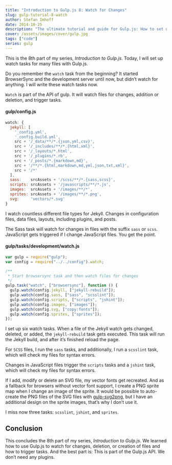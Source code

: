 ```yaml
---
title: "Introduction to Gulp.js 8: Watch for Changes"
slug: gulp-tutorial-8-watch
author: Stefan Imhoff
date: 2014-10-25
description: "The ultimate tutorial and guide for Gulp.js: How to set up a watch task, which triggers other tasks on file changes."
cover: /assets/images/cover/gulp.jpg
tags: ["code"]
series: gulp
---
```


This is the 8th part of my series, _Introduction to Gulp.js_. Today, I will set up watch tasks for many files with Gulp.js.

Do you remember the `watch` task from the beginning? It started BrowserSync and the development server until now, but didn’t watch for anything. I will write these watch tasks now.

`Watch` is part of the API of gulp. It will watch files for changes, addition or deletion, and trigger tasks.

#### gulp/config.js

```javascript
watch: {
  jekyll: [
    '_config.yml',
    '_config.build.yml',
    src + '/_data/**/*.{json,yml,csv}',
    src + '/_includes/**/*.{html,xml}',
    src + '/_layouts/*.html',
    src + '/_plugins/*.rb',
    src + '/_posts/*.{markdown,md}',
    src + '/**/*.{html,markdown,md,yml,json,txt,xml}',
    src + '/*'
  ],
  sass:    srcAssets + '/scss/**/*.{sass,scss}',
  scripts: srcAssets + '/javascripts/**/*.js',
  images:  srcAssets + '/images/**/*',
  sprites: srcAssets + '/images/**/*.png',
  svg:     'vectors/*.svg'
}
```

I watch countless different file types for Jekyll. Changes in configuration files, data files, layouts, including plugins, and posts.

The Sass task will watch for changes in files with the suffix `sass` or `scss`. JavaScript gets triggered if I change JavaScript files. You get the point.

#### gulp/tasks/development/watch.js

```javascript
var gulp = require("gulp");
var config = require("../../config").watch;

/**
 * Start browsersync task and then watch files for changes
 */
gulp.task("watch", ["browsersync"], function () {
  gulp.watch(config.jekyll, ["jekyll-rebuild"]);
  gulp.watch(config.sass, ["sass", "scsslint"]);
  gulp.watch(config.scripts, ["scripts", "jshint"]);
  gulp.watch(config.images, ["images"]);
  gulp.watch(config.svg, ["copy:fonts"]);
  gulp.watch(config.sprites, ["sprites"]);
});
```

I set up six watch tasks. When a file of the Jekyll watch gets changed, deleted, or added, the `jekyll-rebuild` task gets executed. This task will run the Jekyll build, and after it’s finished reload the page.

For `SCSS` files, I run the `sass` tasks, and additionally, I run a `scsslint` task, which will check my files for syntax errors.

Changes in JavaScript files trigger the `scripts` tasks and a `jshint` task, which will check my files for syntax errors.

If I add, modify or delete an SVG file, my vector fonts get recreated. And as a fallback for browsers without vector font support, I create a PNG sprite map when I change an image of the sprite. It would be possible to auto-create the PNG files of the SVG files with [gulp-svg2png](https://www.npmjs.com/package/gulp-svg2png/), but I have an additional design on the sprite images, that’s why I don’t use it.

I miss now three tasks: `scsslint`, `jshint`, and `sprites`.

## Conclusion

This concludes the 8th part of my series, _Introduction to Gulp.js_. We learned how to use Gulp.js to watch for changes, deletion, or creation of files and how to trigger tasks. And the best part is: This is part of the Gulp.js API. We don’t need any plugins.

<Figure>
  <MoreLink href="https://github.com/kogakure/gulp-tutorial" text="View Source on GitHub" />
</Figure>
